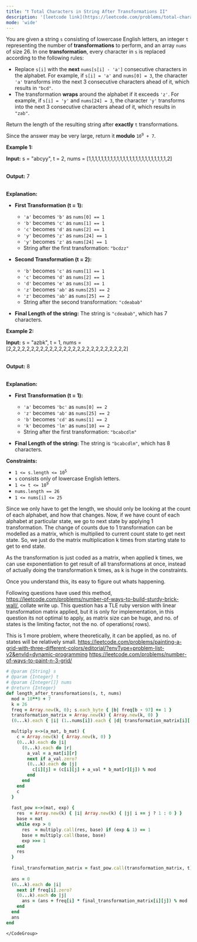 ```yaml
---
title: "❗️ Total Characters in String After Transformations II"
description: '[leetcode link](https://leetcode.com/problems/total-characters-in-string-after-transformations-ii/description/)'
mode: 'wide'
---
```

<Tabs>
  <Tab title="Question" icon="circle-question" iconType="regular">
    <Card>
      <p>You are given a string <code>s</code> consisting of lowercase English letters, an integer <code>t</code> representing the number of <strong>transformations</strong> to perform, and an array <code>nums</code> of size 26. In one <strong>transformation</strong>, every character in <code>s</code> is replaced according to the following rules:</p>  <ul>  <li>Replace <code>s[i]</code> with the <strong>next</strong> <code>nums[s[i] - &#39;a&#39;]</code> consecutive characters in the alphabet. For example, if <code>s[i] = &#39;a&#39;</code> and <code>nums[0] = 3</code>, the character <code>&#39;a&#39;</code> transforms into the next 3 consecutive characters ahead of it, which results in <code>&quot;bcd&quot;</code>.</li>  <li>The transformation <strong>wraps</strong> around the alphabet if it exceeds <code>&#39;z&#39;</code>. For example, if <code>s[i] = &#39;y&#39;</code> and <code>nums[24] = 3</code>, the character <code>&#39;y&#39;</code> transforms into the next 3 consecutive characters ahead of it, which results in <code>&quot;zab&quot;</code>.</li> </ul>  <p>Return the length of the resulting string after <strong>exactly</strong> <code>t</code> transformations.</p>  <p>Since the answer may be very large, return it <strong>modulo</strong> <code>10<sup>9</sup> + 7</code>.</p>   <p><strong class="example">Example 1:</strong></p>  <div class="example-block"> <p><strong>Input:</strong> <span class="example-io">s = &quot;abcyy&quot;, t = 2, nums = [1,1,1,1,1,1,1,1,1,1,1,1,1,1,1,1,1,1,1,1,1,1,1,1,1,2]</span></p>  <p><br/> <strong>Output:</strong> <span class="example-io">7</span></p>  <p><br/> <strong>Explanation:</strong></p>  <ul>  <li>  <p><strong>First Transformation (t = 1):</strong></p>   <ul>   <li><code>&#39;a&#39;</code> becomes <code>&#39;b&#39;</code> as <code>nums[0] == 1</code></li>   <li><code>&#39;b&#39;</code> becomes <code>&#39;c&#39;</code> as <code>nums[1] == 1</code></li>   <li><code>&#39;c&#39;</code> becomes <code>&#39;d&#39;</code> as <code>nums[2] == 1</code></li>   <li><code>&#39;y&#39;</code> becomes <code>&#39;z&#39;</code> as <code>nums[24] == 1</code></li>   <li><code>&#39;y&#39;</code> becomes <code>&#39;z&#39;</code> as <code>nums[24] == 1</code></li>   <li>String after the first transformation: <code>&quot;bcdzz&quot;</code></li>  </ul>  </li>  <li>  <p><strong>Second Transformation (t = 2):</strong></p>   <ul>   <li><code>&#39;b&#39;</code> becomes <code>&#39;c&#39;</code> as <code>nums[1] == 1</code></li>   <li><code>&#39;c&#39;</code> becomes <code>&#39;d&#39;</code> as <code>nums[2] == 1</code></li>   <li><code>&#39;d&#39;</code> becomes <code>&#39;e&#39;</code> as <code>nums[3] == 1</code></li>   <li><code>&#39;z&#39;</code> becomes <code>&#39;ab&#39;</code> as <code>nums[25] == 2</code></li>   <li><code>&#39;z&#39;</code> becomes <code>&#39;ab&#39;</code> as <code>nums[25] == 2</code></li>   <li>String after the second transformation: <code>&quot;cdeabab&quot;</code></li>  </ul>  </li>  <li>  <p><strong>Final Length of the string:</strong> The string is <code>&quot;cdeabab&quot;</code>, which has 7 characters.</p>  </li> </ul> </div>  <p><strong class="example">Example 2:</strong></p>  <div class="example-block"> <p><strong>Input:</strong> <span class="example-io">s = &quot;azbk&quot;, t = 1, nums = [2,2,2,2,2,2,2,2,2,2,2,2,2,2,2,2,2,2,2,2,2,2,2,2,2,2]</span></p>  <p><br/> <strong>Output:</strong> <span class="example-io">8</span></p>  <p><br/> <strong>Explanation:</strong></p>  <ul>  <li>  <p><strong>First Transformation (t = 1):</strong></p>   <ul>   <li><code>&#39;a&#39;</code> becomes <code>&#39;bc&#39;</code> as <code>nums[0] == 2</code></li>   <li><code>&#39;z&#39;</code> becomes <code>&#39;ab&#39;</code> as <code>nums[25] == 2</code></li>   <li><code>&#39;b&#39;</code> becomes <code>&#39;cd&#39;</code> as <code>nums[1] == 2</code></li>   <li><code>&#39;k&#39;</code> becomes <code>&#39;lm&#39;</code> as <code>nums[10] == 2</code></li>   <li>String after the first transformation: <code>&quot;bcabcdlm&quot;</code></li>  </ul>  </li>  <li>  <p><strong>Final Length of the string:</strong> The string is <code>&quot;bcabcdlm&quot;</code>, which has 8 characters.</p>  </li> </ul> </div>   <p><strong>Constraints:</strong></p>  <ul>  <li><code>1 &lt;= s.length &lt;= 10<sup>5</sup></code></li>  <li><code>s</code> consists only of lowercase English letters.</li>  <li><code>1 &lt;= t &lt;= 10<sup>9</sup></code></li>  <li><code><font face="monospace">nums.length == 26</font></code></li>  <li><code><font face="monospace">1 &lt;= nums[i] &lt;= 25</font></code></li> </ul> 
    </Card>
  </Tab>
  <Tab title="Solution" icon="lightbulb" iconType="regular" >
    <Card>
      Since we only have to get the length, we should only be looking at the count of each alphabet, and how that changes. Now, if we have count of each alphabet at particular state, we go to next state by applying 1 transformation. The change of counts due to 1 transformation can be modelled as a matrix, which is multiplied to current count state to get next state. So, we just do the matrix multiplication k times from starting state to get to end state.

As the transformation is just coded  as a matrix, when applied k times, we can use exponentiation to get result of all transformations at once, instead of actually doing the transformation k times, as k is huge in the constraints.

Once you understand this, its easy to figure out whats happening.

Following questions have used this method, https://leetcode.com/problems/number-of-ways-to-build-sturdy-brick-wall/, collate write up.
This question has a TLE ruby version with linear transformation matrix applied, but it is only for implementation, in this question its not optimal to apply,
as matrix size can be huge, and no. of states is the limiting factor, not the no. of operations( rows).

This is 1 more problem, where theoretically, it can be applied, as no. of states will be relatively small.
https://leetcode.com/problems/painting-a-grid-with-three-different-colors/editorial/?envType=problem-list-v2&envId=dynamic-programming
https://leetcode.com/problems/number-of-ways-to-paint-n-3-grid/
</Card>
  <Expandable title="code">
    <CodeGroup dropdown>
```ruby title="Total Characters in String After Transformations II" lines
# @param {String} s
# @param {Integer} t
# @param {Integer[]} nums
# @return {Integer}
def length_after_transformations(s, t, nums)
  mod = 10**9 + 7
  k = 26
  freq = Array.new(k, 0); s.each_byte { |b| freq[b - 97] += 1 }
  transformation_matrix = Array.new(k) { Array.new(k, 0) }
  (0...k).each { |i| (1..nums[i]).each { |d| transformation_matrix[i][(i + d) % k] += 1 } }

  multiply =->(a_mat, b_mat) {
    c = Array.new(k) { Array.new(k, 0) }
    (0...k).each do |i|
      (0...k).each do |r|
        a_val = a_mat[i][r]
        next if a_val.zero?
        (0...k).each do |j|
          c[i][j] = (c[i][j] + a_val * b_mat[r][j]) % mod
        end
      end
    end
    c
  }
  
  fast_pow =->(mat, exp) {
    res  = Array.new(k) { |i| Array.new(k) { |j| i == j ? 1 : 0 } }
    base = mat
    while exp > 0
      res  = multiply.call(res, base) if (exp & 1) == 1
      base = multiply.call(base, base)
      exp >>= 1
    end
    res
  }
  
  final_transformation_matrix = fast_pow.call(transformation_matrix, t)
  
  ans = 0
  (0...k).each do |i|
    next if freq[i].zero?
    (0...k).each do |j|
      ans = (ans + freq[i] * final_transformation_matrix[i][j]) % mod
    end
  end
  ans
end
```
    </CodeGroup>
  </Expandable>
  </Tab>
</Tabs>